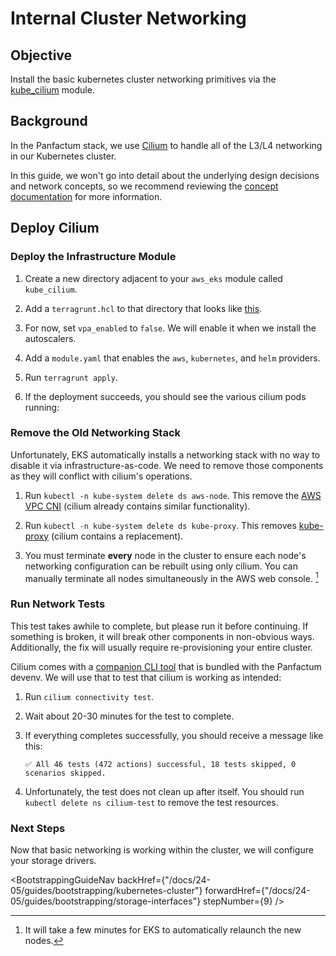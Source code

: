 

# Internal Cluster Networking

## Objective

Install the basic kubernetes cluster networking primitives via the [kube\_cilium](/docs/24-05/reference/infrastructure-modules/kubernetes/kube_cilium)
module.

## Background

In the Panfactum stack, we use [Cilium](https://docs.cilium.io) to handle all of the L3/L4 networking in our Kubernetes cluster.

In this guide, we won't go into detail about the underlying design decisions and network concepts, so
we recommend reviewing the [concept documentation](/docs/24-05/concepts/networking/cluster-networking) for more
information.

## Deploy Cilium

### Deploy the Infrastructure Module

1. Create a new directory adjacent to your `aws_eks` module called `kube_cilium`.

2. Add a `terragrunt.hcl` to that directory that looks like [this](https://github.com/Panfactum/stack/blob/__PANFACTUM_VERSION_24_05__/packages/reference/environments/production/us-east-2/kube_cilium/terragrunt.hcl).

3. For now, set `vpa_enabled` to `false`. We will enable it when we install the autoscalers.

4. Add a `module.yaml` that enables the `aws`, `kubernetes`, and `helm` providers.

5. Run `terragrunt apply`.

6. If the deployment succeeds, you should see the various cilium pods running:

   <MarkdownImage src={ciliumLaunchImg} alt="Cilium launched successfully" />

### Remove the Old Networking Stack

Unfortunately, EKS automatically installs a networking stack with no way to disable
it via infrastructure-as-code. We need to remove those components as they will conflict with cilium's operations.

1. Run `kubectl -n kube-system delete ds aws-node`. This remove the [AWS VPC CNI](https://docs.aws.amazon.com/eks/latest/userguide/managing-vpc-cni.html) (cilium
   already contains similar functionality).

2. Run `kubectl -n kube-system delete ds kube-proxy`. This removes [kube-proxy](https://kubernetes.io/docs/reference/command-line-tools-reference/kube-proxy/)
   (cilium contains a replacement).

3. You must terminate **every** node in the cluster to ensure each node's networking configuration can be
   rebuilt using only cilium. You can manually terminate all nodes simultaneously in the AWS web console. [^1]

[^1]: It will take a few minutes for EKS to automatically relaunch the new nodes.

### Run Network Tests

<MarkdownAlert severity="warning">
  This test takes awhile to complete, but please run it before continuing. If something is broken,
  it will break other components in non-obvious ways. Additionally, the fix will usually require
  re-provisioning your entire cluster.
</MarkdownAlert>

Cilium comes with a [companion CLI tool](https://github.com/cilium/cilium-cli) that is bundled with the Panfactum devenv.
We will use that to test that cilium is working as intended:

1. Run `cilium connectivity test`.

2. Wait about 20-30 minutes for the test to complete.

3. If everything completes successfully, you should receive a message like this:

   ```shell-session
   ✅ All 46 tests (472 actions) successful, 18 tests skipped, 0 scenarios skipped.
   ```

4. Unfortunately, the test does not clean up after itself. You should run `kubectl delete ns cilium-test` to remove
   the test resources.

### Next Steps

Now that basic networking is working within the cluster, we will configure your storage
drivers.

<BootstrappingGuideNav backHref={"/docs/24-05/guides/bootstrapping/kubernetes-cluster"} forwardHref={"/docs/24-05/guides/bootstrapping/storage-interfaces"} stepNumber={9} />
